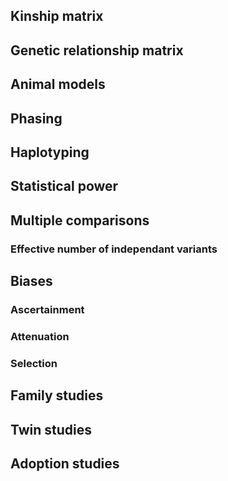 ## Kinship matrix

## Genetic relationship matrix

## Animal models

## Phasing

## Haplotyping

## Statistical power

## Multiple comparisons

### Effective number of independant variants

## Biases

### Ascertainment

### Attenuation

### Selection

## Family studies

## Twin studies

## Adoption studies
